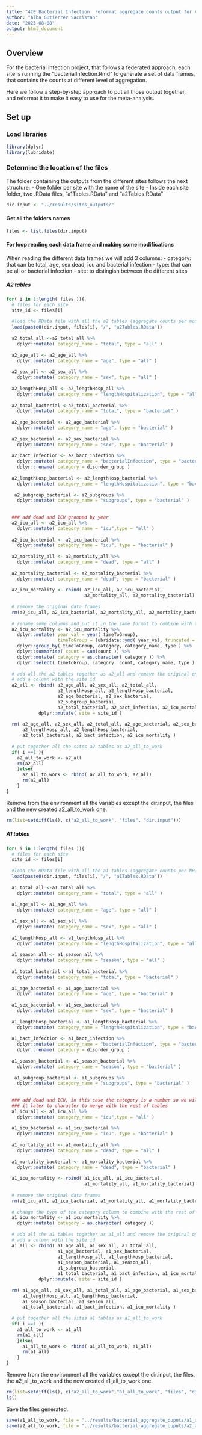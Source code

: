 ```yaml
---
title: "4CE Bacterial Infection: reformat aggregate counts output for Analysis"
author: "Alba Gutierrez Sacristan"
date: "2023-08-08"
output: html_document
---
```


## Overview

For the bacterial infection project, that follows a federated approach, each site is running the "bacterialInfection.Rmd" to generate a set of data frames, that contains the counts at different level of aggregation. 

Here we follow a step-by-step approach to put all those output together, and reformat it to make it easy to use for the meta-analysis. 

## Set up

### Load libraries
```r
library(dplyr)
library(lubridate)
```

### Determine the location of the files
The folder containing the outputs from the different sites follows the next structure:
- One folder per site with the name of the site
- Inside each site folder, two .RData files, "a1Tables.RData" and "a2Tables.RData"
```r
dir.input <- "../results/sites_outputs/"
```

#### Get all the folders names 
```r
files <- list.files(dir.input)
```

#### For loop reading each data frame and making some modifications
When reading the different data frames we will add 3 columns:
- category: that can be total, age, sex dead, icu and bacterial infection
- type: that can be all or bacterial infection
- site: to distingish between the different sites

##### A2 tables
```r
for( i in 1:length( files )){
  # files for each site
  site_id <- files[i]
  
  #load the RData file with all the a2 tables (aggregate counts per month)
  load(paste0(dir.input, files[i], "/", "a2Tables.RData"))
  
  a2_total_all <-a2_total_all %>%
    dplyr::mutate( category_name = "total", type = "all" )
  
  a2_age_all <- a2_age_all %>%
    dplyr::mutate( category_name = "age", type = "all" )
  
  a2_sex_all <- a2_sex_all %>%
    dplyr::mutate( category_name = "sex", type = "all" )
  
  a2_lengthHosp_all <- a2_lengthHosp_all %>%
    dplyr::mutate( category_name = "lengthHospitalization", type = "all" )
  
  a2_total_bacterial <-a2_total_bacterial %>%
    dplyr::mutate( category_name = "total", type = "bacterial" )
  
  a2_age_bacterial <- a2_age_bacterial %>%
    dplyr::mutate( category_name = "age", type = "bacterial" )
  
  a2_sex_bacterial <- a2_sex_bacterial %>%
    dplyr::mutate( category_name = "sex", type = "bacterial" )
  
  a2_bact_infection <- a2_bact_infection %>%
    dplyr::mutate( category_name = "bacterialInfection", type = "bacterial" ) %>%
    dplyr::rename( category = disorder_group )
  
  a2_lengthHosp_bacterial <- a2_lengthHosp_bacterial %>%
    dplyr::mutate( category_name = "lengthHospitalization", type = "bacterial" ) 
  
   a2_subgroup_bacterial <- a2_subgroups %>%
    dplyr::mutate( category_name = "subgroups", type = "bacterial" )
 
  
  ### add dead and ICU grouped by year
  a2_icu_all <- a2_icu_all %>%
    dplyr::mutate( category_name = "icu",type = "all" )
  
  a2_icu_bacterial <- a2_icu_bacterial %>%
    dplyr::mutate( category_name = "icu", type = "bacterial" )
  
  a2_mortality_all <- a2_mortality_all %>%
    dplyr::mutate( category_name = "dead", type = "all" )
  
  a2_mortality_bacterial <- a2_mortality_bacterial %>%
    dplyr::mutate( category_name = "dead", type = "bacterial" )
  
  a2_icu_mortality <- rbind( a2_icu_all, a2_icu_bacterial,
                             a2_mortality_all, a2_mortality_bacterial)
  
  # remove the original data frames
  rm(a2_icu_all, a2_icu_bacterial, a2_mortality_all, a2_mortality_bacterial)
  
  # rename some columns and put it in the same format to combine with the rest of a2 tables
  a2_icu_mortality <- a2_icu_mortality %>%
    dplyr::mutate( year_val = year( timeToGroup),
                   timeToGroup = lubridate::ymd( year_val, truncated = 2L )) %>%
    dplyr::group_by( timeToGroup, category, category_name, type ) %>%
    dplyr::summarise( count = sum(count )) %>%
    dplyr::mutate( category = as.character( category )) %>%
    dplyr::select( timeToGroup, category, count, category_name, type )
  
  # add all the a2 tables together as a2_all and remove the original ones 
  # add a column with the site id
  a2_all <- rbind( a2_age_all, a2_sex_all, a2_total_all, 
                   a2_lengthHosp_all, a2_lengthHosp_bacterial,
                   a2_age_bacterial, a2_sex_bacterial, 
                   a2_subgroup_bacterial,
                   a2_total_bacterial, a2_bact_infection, a2_icu_mortality) %>%
            dplyr::mutate( site = site_id )
  
  rm( a2_age_all, a2_sex_all, a2_total_all, a2_age_bacterial, a2_sex_bacterial,a2_subgroup_bacterial,
      a2_lengthHosp_all, a2_lengthHosp_bacterial,
      a2_total_bacterial, a2_bact_infection, a2_icu_mortality )
  
  # put together all the sites a2 tables as a2_all_to_work      
  if( i ==1 ){
    a2_all_to_work <- a2_all
    rm(a2_all)
    }else{
      a2_all_to_work <- rbind( a2_all_to_work, a2_all)
      rm(a2_all)
    }
}
```

Remove from the environment all the variables except the dir.input, the files and the new created a2_all_to_work one. 
```r
rm(list=setdiff(ls(), c("a2_all_to_work", "files", "dir.input")))
```


##### A1 tables
```r
for( i in 1:length( files )){
  # files for each site
  site_id <- files[i]
  
  #load the RData file with all the a1 tables (aggregate counts per NPI period)
  load(paste0(dir.input, files[i], "/", "a1Tables.RData"))
  
  a1_total_all <-a1_total_all %>%
    dplyr::mutate( category_name = "total", type = "all" )
  
  a1_age_all <- a1_age_all %>%
    dplyr::mutate( category_name = "age", type = "all" )
  
  a1_sex_all <- a1_sex_all %>%
    dplyr::mutate( category_name = "sex", type = "all" )
  
  a1_lengthHosp_all <- a1_lengthHosp_all %>%
    dplyr::mutate( category_name = "lengthHospitalization", type = "all" )
  
  a1_season_all <- a1_season_all %>%
    dplyr::mutate( category_name = "season", type = "all" )
 
  a1_total_bacterial <-a1_total_bacterial %>%
    dplyr::mutate( category_name = "total", type = "bacterial" )
  
  a1_age_bacterial <- a1_age_bacterial %>%
    dplyr::mutate( category_name = "age", type = "bacterial" )
  
  a1_sex_bacterial <- a1_sex_bacterial %>%
    dplyr::mutate( category_name = "sex", type = "bacterial" )
  
  a1_lengthHosp_bacterial <- a1_lengthHosp_bacterial %>%
    dplyr::mutate( category_name = "lengthHospitalization", type = "bacterial" ) 
  
  a1_bact_infection <- a1_bact_infection %>%
    dplyr::mutate( category_name = "bacterialInfection", type = "bacterial" ) %>%
    dplyr::rename( category = disorder_group )
  
  a1_season_bacterial <- a1_season_bacterial %>%
    dplyr::mutate( category_name = "season", type = "bacterial" )
 
   a1_subgroup_bacterial <- a1_subgroups %>%
    dplyr::mutate( category_name = "subgroups", type = "bacterial" )
 
  
  ### add dead and ICU, in this case the category is a number so we will need to change
  ### it later to character to merge with the rest of tables
  a1_icu_all <- a1_icu_all %>%
    dplyr::mutate( category_name = "icu",type = "all" )
  
  a1_icu_bacterial <- a1_icu_bacterial %>%
    dplyr::mutate( category_name = "icu", type = "bacterial" )
  
  a1_mortality_all <- a1_mortality_all %>%
    dplyr::mutate( category_name = "dead", type = "all" )
  
  a1_mortality_bacterial <- a1_mortality_bacterial %>%
    dplyr::mutate( category_name = "dead", type = "bacterial" )
  
  a1_icu_mortality <- rbind( a1_icu_all, a1_icu_bacterial,
                             a1_mortality_all, a1_mortality_bacterial)
  
  # remove the original data frames
  rm(a1_icu_all, a1_icu_bacterial, a1_mortality_all, a1_mortality_bacterial)
  
  # change the type of the category column to combine with the rest of a1 tables
  a1_icu_mortality <- a1_icu_mortality %>%
    dplyr::mutate( category = as.character( category ))
  
  # add all the a1 tables together as a1_all and remove the original ones 
  # add a column with the site id
  a1_all <- rbind( a1_age_all, a1_sex_all, a1_total_all, 
                   a1_age_bacterial, a1_sex_bacterial, 
                   a1_lengthHosp_all, a1_lengthHosp_bacterial,
                   a1_season_bacterial, a1_season_all,
                   a1_subgroup_bacterial,
                   a1_total_bacterial, a1_bact_infection, a1_icu_mortality) %>%
            dplyr::mutate( site = site_id )
  
  rm( a1_age_all, a1_sex_all, a1_total_all, a1_age_bacterial, a1_sex_bacterial,a1_subgroup_bacterial,
      a1_lengthHosp_all, a1_lengthHosp_bacterial,
      a1_season_bacterial, a1_season_all,
      a1_total_bacterial, a1_bact_infection, a1_icu_mortality )
  
  # put together all the sites a1 tables as a1_all_to_work      
  if( i ==1 ){
    a1_all_to_work <- a1_all
    rm(a1_all)
    }else{
      a1_all_to_work <- rbind( a1_all_to_work, a1_all)
      rm(a1_all)
    }
}
```

Remove from the environment all the variables except the dir.input, the files, the a2_all_to_work and the new created a1_all_to_work one. 
```r
rm(list=setdiff(ls(), c("a2_all_to_work","a1_all_to_work", "files", "dir.input")))
ls()
```

Save the files generated. 
```r
save(a1_all_to_work, file = "../results/bacterial_aggregate_ouputs/a1_all_to_work.RData")
save(a2_all_to_work, file = "../results/bacterial_aggregate_ouputs/a2_all_to_work.RData")
```

